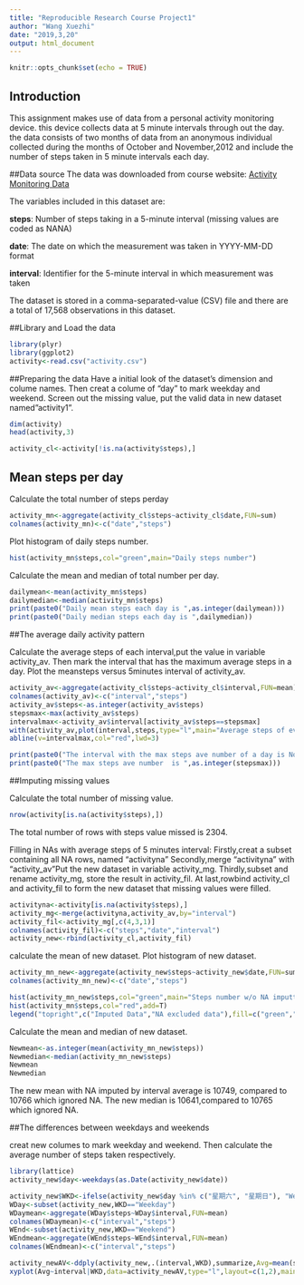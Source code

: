 ```yaml
---
title: "Reproducible Research Course Project1"
author: "Wang Xuezhi"
date: "2019,3,20"
output: html_document
---
```


```r
knitr::opts_chunk$set(echo = TRUE)
```

## Introduction
This assignment makes use of data from a personal activity monitoring device. this device collects data at 5 minute intervals through out the day. the data consists of two months of data from an anonymous individual collected during the months of October and November,2012 and include the number of steps taken in 5 minute intervals each day.

##Data source
The data was downloaded from course website: [Activity Monitoring Data](https://d396qusza40orc.cloudfront.net/repdata%2Fdata%2Factivity.zip)

The variables included in this dataset are:

**steps**: Number of steps taking in a 5-minute interval (missing values are coded as NA\color{red}{\verb|NA|}NA)
    
**date**: The date on which the measurement was taken in YYYY-MM-DD format
    
**interval**: Identifier for the 5-minute interval in which measurement was taken

The dataset is stored in a comma-separated-value (CSV) file and there are a total of 17,568 observations in this dataset.

##Library and Load the data
```r
library(plyr)
library(ggplot2)
activity<-read.csv("activity.csv")
```

##Preparing the data 
Have a initial look of the dataset's dimension and colume names. Then creat a colume of "day" to mark weekday and weekend. Screen out the missing value, put the valid data in new dataset named"activity1".
```r
dim(activity)
head(activity,3)

activity_cl<-activity[!is.na(activity$steps),]
```

## Mean steps per day
Calculate the total number of steps perday
```r
activity_mn<-aggregate(activity_cl$steps~activity_cl$date,FUN=sum)
colnames(activity_mn)<-c("date","steps")
```

Plot histogram of daily steps number.

```r
hist(activity_mn$steps,col="green",main="Daily steps number")
```

Calculate the mean and median of total number per day.
```r
dailymean<-mean(activity_mn$steps)
dailymedian<-median(activity_mn$steps)
print(paste0("Daily mean steps each day is ",as.integer(dailymean)))
print(paste0("Daily median steps each day is ",dailymedian))
```


##The average daily activity pattern

Calculate the average steps of each interval,put the value in variable activity_av. Then mark the interval that has the maximum average steps in a day. Plot the meansteps versus 5minutes interval of activity_av.
```r
activity_av<-aggregate(activity_cl$steps~activity_cl$interval,FUN=mean)
colnames(activity_av)<-c("interval","steps")
activity_av$steps<-as.integer(activity_av$steps)
stepsmax<-max(activity_av$steps)
intervalmax<-activity_av$interval[activity_av$steps==stepsmax]
with(activity_av,plot(interval,steps,type="l",main="Average steps of every 5minutes in a day"))
abline(v=intervalmax,col="red",lwd=3)

print(paste0("The interval with the max steps ave number of a day is No. ",intervalmax,",  as indicated by the red line in figure"))
print(paste0("The max steps ave number  is ",as.integer(stepsmax)))
```
##Imputing missing values

Calculate the total number of missing value.
```r
nrow(activity[is.na(activity$steps),])
```
The total number of rows with steps value missed is 2304.

Filling in NAs with average steps of 5 minutes interval:
Firstly,creat a subset containing all NA rows, named "activityna"
Secondly,merge "activityna" with "activity_av"Put the new dataset in variable activity_mg.
Thirdly,subset and rename activity_mg, store the result in activity_fil.
At last,rowbind activity_cl and activity_fil to form the new dataset that missing values were filled.

```r
activityna<-activity[is.na(activity$steps),]
activity_mg<-merge(activityna,activity_av,by="interval")
activity_fil<-activity_mg[,c(4,3,1)]
colnames(activity_fil)<-c("steps","date","interval")
activity_new<-rbind(activity_cl,activity_fil)

```

calculate the mean of new dataset.
Plot histogram of new dataset.
```r
activity_mn_new<-aggregate(activity_new$steps~activity_new$date,FUN=sum)
colnames(activity_mn_new)<-c("date","steps")

hist(activity_mn_new$steps,col="green",main="Steps number w/o NA imputting")
hist(activity_mn$steps,col="red",add=T)
legend("topright",c("Imputed Data","NA excluded data"),fill=c("green","red"))
```

Calculate the mean and median of new dataset.
```r
Newmean<-as.integer(mean(activity_mn_new$steps))
Newmedian<-median(activity_mn_new$steps)
Newmean
Newmedian
```
The new mean with NA imputed by interval average is 10749, compared to 10766 which ignored NA. The new median is 10641,compared to 10765 which ignored NA.

##The differences between weekdays and weekends

creat new columes to mark weekday and weekend.
Then calculate the average number of steps taken respectively. 
```r
library(lattice)
activity_new$day<-weekdays(as.Date(activity_new$date))

activity_new$WKD<-ifelse(activity_new$day %in% c("星期六", "星期日"), "Weekend", "Weekday")
WDay<-subset(activity_new,WKD=="Weekday")
WDaymean<-aggregate(WDay$steps~WDay$interval,FUN=mean)
colnames(WDaymean)<-c("interval","steps")
WEnd<-subset(activity_new,WKD=="Weekend")
WEndmean<-aggregate(WEnd$steps~WEnd$interval,FUN=mean)
colnames(WEndmean)<-c("interval","steps")

activity_newAV<-ddply(activity_new,.(interval,WKD),summarize,Avg=mean(steps))
xyplot(Avg~interval|WKD,data=activity_newAV,type="l",layout=c(1,2),main="Average Steps per Interval Based on Type of Day",ylab="Average Number of Steps",xlab="Interval")
```
